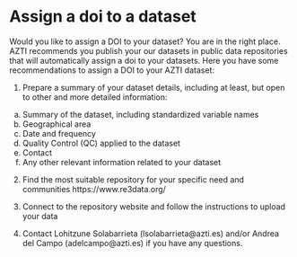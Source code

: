 # Assign a doi to a dataset

Would you like to assign a DOI to your dataset? You are in the right place.
AZTI recommends you publish your our datasets in public data repositories that will automatically assign a doi to your datasets.
Here you have some recommendations to assign a DOI to your AZTI dataset:

1.	Prepare a summary of your dataset details, including at least, but open to other and more detailed information:

a.	Summary of the dataset, including standardized variable names
b.	Geographical area
c.	Date and frequency
d.	Quality Control (QC) applied to the dataset
e.	Contact
f.	Any other relevant information related to your dataset

2.	Find the most suitable repository for your specific need and communities https://www.re3data.org/ 
3.	Connect to the repository website and follow the instructions to upload your data

4.	Contact Lohitzune Solabarrieta (lsolabarrieta@azti.es) and/or Andrea del Campo (adelcampo@azti.es) if you have any questions.



